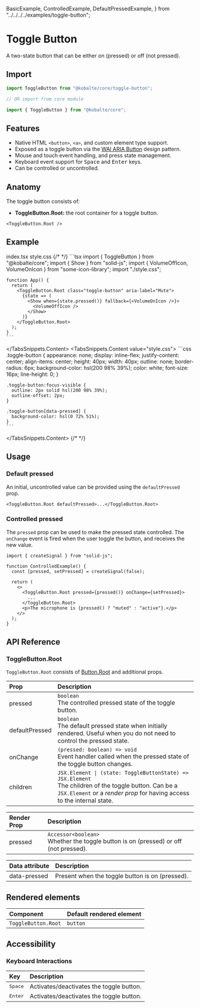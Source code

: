 
  BasicExample,
  ControlledExample,
  DefaultPressedExample,
} from "../../../../examples/toggle-button";

# Toggle Button

A two-state button that can be either on (pressed) or off (not pressed).

## Import

```ts
import ToggleButton from "@kobalte/core/toggle-button";

// OR import from core module

import { ToggleButton } from "@kobalte/core";
```

## Features

- Native HTML `<button>`, `<a>`, and custom element type support.
- Exposed as a toggle button via the [WAI ARIA Button](https://www.w3.org/WAI/ARIA/apg/patterns/button/) design pattern.
- Mouse and touch event handling, and press state management.
- Keyboard event support for <Kbd>Space</Kbd> and <Kbd>Enter</Kbd> keys.
- Can be controlled or uncontrolled.

## Anatomy

The toggle button consists of:

- **ToggleButton.Root:** the root container for a toggle button.

```tsx
<ToggleButton.Root />
```

## Example

<Preview>
  <BasicExample />
</Preview>

<TabsSnippets>
  <TabsSnippets.List>
    <TabsSnippets.Trigger value="index.tsx">index.tsx</TabsSnippets.Trigger>
    <TabsSnippets.Trigger value="style.css">style.css</TabsSnippets.Trigger>
  </TabsSnippets.List>
  {/* <!-- prettier-ignore-start -->*/}
  <TabsSnippets.Content value="index.tsx">
    ```tsx
    import { ToggleButton } from "@kobalte/core";
    import { Show } from "solid-js";
    import { VolumeOffIcon, VolumeOnIcon } from "some-icon-library";
    import "./style.css";

    function App() {
      return (
        <ToggleButton.Root class="toggle-button" aria-label="Mute">
          {state => (
            <Show when={state.pressed()} fallback={<VolumeOnIcon />}>
              <VolumeOffIcon />
            </Show>
          )}
        </ToggleButton.Root>
      );
    }
    ```

  </TabsSnippets.Content>
  <TabsSnippets.Content value="style.css">
    ```css
    .toggle-button {
      appearance: none;
      display: inline-flex;
      justify-content: center;
      align-items: center;
      height: 40px;
      width: 40px;
      outline: none;
      border-radius: 6px;
      background-color: hsl(200 98% 39%);
      color: white;
      font-size: 16px;
      line-height: 0;
    }

    .toggle-button:focus-visible {
      outline: 2px solid hsl(200 98% 39%);
      outline-offset: 2px;
    }

    .toggle-button[data-pressed] {
      background-color: hsl(0 72% 51%);
    }
    ```

  </TabsSnippets.Content>
  {/* <!-- prettier-ignore-end -->*/}
</TabsSnippets>

## Usage

### Default pressed

An initial, uncontrolled value can be provided using the `defaultPressed` prop.

<Preview>
  <DefaultPressedExample />
</Preview>

```tsx
<ToggleButton.Root defaultPressed>...</ToggleButton.Root>
```

### Controlled pressed

The `pressed` prop can be used to make the pressed state controlled. The `onChange` event is fired when the user toggle the button, and receives the new value.

<Preview>
  <ControlledExample />
</Preview>

```tsx {3,7}
import { createSignal } from "solid-js";

function ControlledExample() {
  const [pressed, setPressed] = createSignal(false);

  return (
    <>
      <ToggleButton.Root pressed={pressed()} onChange={setPressed}>
        ...
      </ToggleButton.Root>
      <p>The microphone is {pressed() ? "muted" : "active"}.</p>
    </>
  );
}
```

## API Reference

### ToggleButton.Root

`ToggleButton.Root` consists of [Button.Root](/docs/core/components/button) and additional props.

| Prop           | Description                                                                                                                                                                            |
| :------------- | :------------------------------------------------------------------------------------------------------------------------------------------------------------------------------------- |
| pressed        | `boolean` <br/> The controlled pressed state of the toggle button.                                                                                                                     |
| defaultPressed | `boolean` <br/> The default pressed state when initially rendered. Useful when you do not need to control the pressed state.                                                           |
| onChange       | `(pressed: boolean) => void` <br/> Event handler called when the pressed state of the toggle button changes.                                                                           |
| children       | `JSX.Element \| (state: ToggleButtonState) => JSX.Element` <br/> The children of the toggle button. Can be a `JSX.Element` or a _render prop_ for having access to the internal state. |

| Render Prop | Description                                                                               |
| :---------- | :---------------------------------------------------------------------------------------- |
| pressed     | `Accessor<boolean>` <br/> Whether the toggle button is on (pressed) or off (not pressed). |

| Data attribute | Description                                     |
| :------------- | :---------------------------------------------- |
| data-pressed   | Present when the toggle button is on (pressed). |

## Rendered elements

| Component           | Default rendered element |
| :------------------ | :----------------------- |
| `ToggleButton.Root` | `button`                 |

## Accessibility

### Keyboard Interactions

| Key              | Description                              |
| :--------------- | :--------------------------------------- |
| <Kbd>Space</Kbd> | Activates/deactivates the toggle button. |
| <Kbd>Enter</Kbd> | Activates/deactivates the toggle button. |
